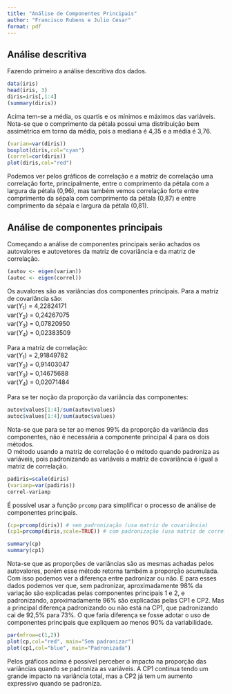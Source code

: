 ```yaml
---
title: "Análise de Componentes Principais"
author: "Francisco Rubens e Julio Cesar"
format: pdf
---
```


## Análise descritiva

Fazendo primeiro a análise descritiva dos dados.  

```r
data(iris)
head(iris, 3)
diris=iris[,1:4]
(summary(diris))
```

Acima tem-se a média, os quartis e os mínimos e máximos das variáveis.  
Nota-se que o comprimento da pétala possui uma distribuição bem assimétrica em torno da média, pois a mediana é 4,35 e a média é 3,76.  

```r
(varian=var(diris))
boxplot(diris,col="cyan")
(correl=cor(diris))
plot(diris,col="red")
```


Podemos ver pelos gráficos de correlação e a matriz de correlação uma correlação forte, principalmente, entre o comprimento da pétala com a largura da pétala (0,96), mas também vemos correlação forte entre comprimento da sépala com comprimento da pétala (0,87) e entre comprimento da sépala e largura da pétala (0,81).


## Análise de componentes principais

Começando a análise de componentes principais serão achados os autovalores e autovetores da matriz de covariância e da matriz de correlação.

```r
(autov <- eigen(varian))
(autoc <- eigen(correl))
```

Os auvalores são as variâncias dos componentes principais. Para a matriz de covariância são:  
var($Y_1$) = 4,22824171  
var($Y_2$) = 0,24267075  
var($Y_3$) = 0,07820950  
var($Y_4$) = 0,02383509  

Para a matriz de correlação:  
var($Y_1$) = 2,91849782  
var($Y_2$) = 0,91403047  
var($Y_3$) = 0,14675688  
var($Y_4$) = 0,02071484  

Para se ter noção da proporção da variância das componentes:  

```r
autov$values[1:4]/sum(autov$values)
autoc$values[1:4]/sum(autoc$values)
```

Nota-se que para se ter ao menos 99% da proporção da variância das componentes, não é necessária a componente principal 4 para os dois métodos.  
O método usando a matriz de correlação é o método quando padroniza as variáveis, pois padronizando as variáveis a matriz de covariância é igual a matriz de correlação.  

```r
padiris=scale(diris)
(varianp=var(padiris))
correl-varianp
```

É possível usar a função `prcomp` para simplificar o processo de análise de componentes principais.  

```r
(cp=prcomp(diris)) # sem padronização (usa matriz de covariância)
(cp1=prcomp(diris,scale=TRUE)) # com padronização (usa matriz de correlação)

summary(cp)
summary(cp1)
```
Nota-se que as proporções de variâncias são as mesmas achadas pelos autovalores, porém esse método retorna também a proporção acumulada. Com isso podemos ver a diferença entre padronizar ou não. E para esses dados podemos ver que, sem padronizar, aproximadamente 98% da variação são explicadas pelas componentes principais 1 e 2, e padronizando, aproximadamente 96% são explicadas pelas CP1 e CP2. Mas a principal diferença padronizando ou não está na CP1, que padronizando cai de 92,5% para 73%. O que faria diferença se fosse adotar o uso de componentes principais que expliquem ao menos 90% da variabilidade.  

```r
par(mfrow=c(1,2))
plot(cp,col="red", main="Sem padronizar")
plot(cp1,col="blue", main="Padronizada")
```
Pelos gráficos acima é possível perceber o impacto na proporção das variâncias quando se padroniza as variáveis. A CP1 continua tendo um grande impacto na variância total, mas a CP2 já tem um aumento expressivo quando se padroniza.

